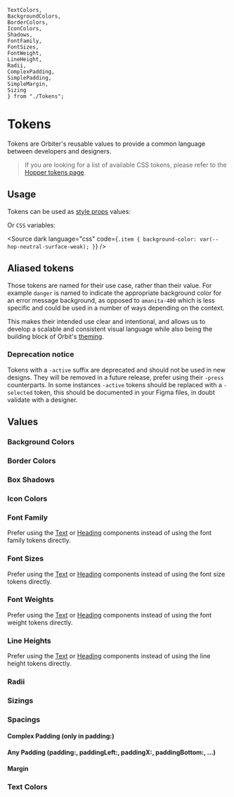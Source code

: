     TextColors,
    BackgroundColors,
    BorderColors,
    IconColors,
    Shadows,
    FontFamily,
    FontSizes,
    FontWeight,
    LineHeight,
    Radii,
    ComplexPadding,
    SimplePadding,
    SimpleMargin,
    Sizing
    } from "./Tokens";

<Meta of={TokensStories} />

# Tokens

Tokens are Orbiter's reusable values to provide a common language between developers and designers.

> If you are looking for a list of available CSS tokens, please refer to the [Hopper tokens page](https://hopper.workleap.design/tokens/getting-started/introduction).

## Usage

Tokens can be used as [style props](/docs/style-props--docs) values:

<Source dark language="tsx" of={TokensStories.Usage} />

Or `CSS` variables:

<Source dark language="css" code={`
.item {
    background-color: var(--hop-neutral-surface-weak);
}
`} />

## Aliased tokens

Those tokens are named for their use case, rather than their value. For example `danger` is named to indicate the appropriate background color for an error message background, as opposed to `amanita-400` which is less specific and could be used in a number of ways depending on the context.

This makes their intended use clear and intentional, and allows us to develop a scalable and consistent visual language while also being the building block of Orbit's [theming](/docs/theming--docs).

### Deprecation notice

Tokens with a `-active` suffix are deprecated and should not be used in new designs. They will be removed in a future release, prefer using their `-press` counterparts. In some instances `-active` tokens should be replaced with a `-selected` token, this should be documented in your Figma files, in doubt validate with a designer.

## Values

### Background Colors

<TokenTable
    tokens={BackgroundColors.Semantic}
/>

### Border Colors

<TokenTable
    tokens={BorderColors.Semantic}
/>

### Box Shadows

<TokenTable
    tokens={Shadows.Semantic}
/>

### Icon Colors

<TokenTable
    tokens={IconColors.Semantic}
/>

### Font Family

Prefer using the [Text](/docs/text--size) or [Heading](/docs/heading--default-story#size) components instead of using the font family tokens directly.

<TokenTable
    tokens={FontFamily.Semantic}
/>

### Font Sizes

Prefer using the [Text](/docs/text--size) or [Heading](/docs/heading--default-story#size) components instead of using the font size tokens directly.

<TokenTable
    tokens={FontSizes.Semantic}
/>

### Font Weights

Prefer using the [Text](/docs/text--size) or [Heading](/docs/heading--default-story#size) components instead of using the font weight tokens directly.

<TokenTable
    tokens={FontWeight.Semantic}
/>

### Line Heights

Prefer using the [Text](/docs/text--size) or [Heading](/docs/heading--default-story#size) components instead of using the line height tokens directly.

<TokenTable
    tokens={LineHeight.Semantic}
/>

### Radii

<TokenTable
    tokens={Radii.Semantic}
/>

### Sizings

<TokenTable
    tokens={Sizing.Core}
/>

### Spacings

#### Complex Padding (only in padding:)

<TokenTable
    tokens={ComplexPadding.Semantic}
/>

#### Any Padding (padding:, paddingLeft:, paddingX:, paddingBottom:, ...)

<TokenTable
    tokens={SimplePadding.Semantic}
/>

#### Margin

<TokenTable
    tokens={SimpleMargin.Semantic}
/>

### Text Colors

<TokenTable
    tokens={TextColors.Semantic}
/>
